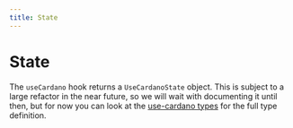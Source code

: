 ```yaml
---
title: State
---
```


# State

The `useCardano` hook returns a `UseCardanoState` object. This is subject to a large refactor in the near future, so we will wait with documenting it until then, but for now you can look at the [use-cardano types](https://github.com/use-cardano/use-cardano/blob/main/src/types/use-cardano.d.ts#L57) for the full type definition.